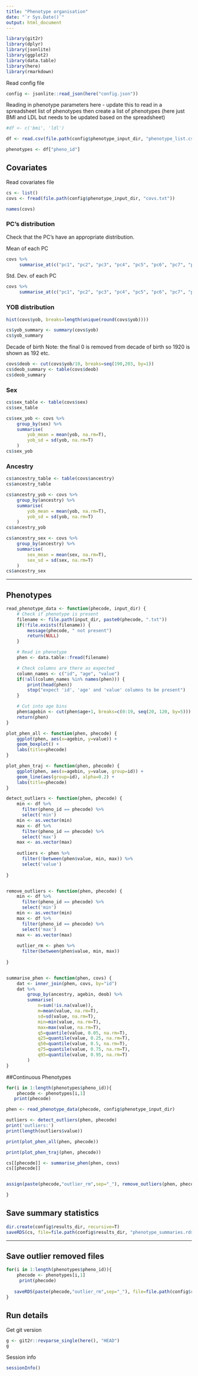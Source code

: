 ```yaml
---
title: "Phenotype organisation"
date: "`r Sys.Date()`"
output: html_document
---
```


```r
library(git2r)
library(dplyr)
library(jsonlite)
library(ggplot2)
library(data.table)
library(here)
library(rmarkdown)


```

Read config file

```r
config <- jsonlite::read_json(here("config.json"))
```

Reading in phenotype parameters here
 - update this to read in a spreadsheet list of phenotypes
 then create a list of phenotypes (here just BMI and LDL but needs to be updated based on the spreadsheet)

```r
#df <- c('bmi', 'ldl')

df <- read.csv(file.path(config$phenotype_input_dir, "phenotype_list.csv"))
```


```r
phenotypes <- df["pheno_id"]
```


## Covariates

Read covariates file


```r
cs <- list()
covs <- fread(file.path(config$phenotype_input_dir, "covs.txt"))

names(covs)
```

### PC's distribution

Check that the PC's have an appropriate distribution. 

Mean of each PC
```r
covs %>%  
     summarise_at(c("pc1", "pc2", "pc3", "pc4", "pc5", "pc6", "pc7", "pc8", "pc9", "pc10"), mean)
```

Std. Dev. of each PC
```r
covs %>%  
     summarise_at(c("pc1", "pc2", "pc3", "pc4", "pc5", "pc6", "pc7", "pc8", "pc9", "pc10"), sd)
```


### YOB distribution


```r
hist(covs$yob, breaks=length(unique(round(covs$yob))))
```

```r
cs$yob_summary <- summary(covs$yob)
cs$yob_summary
```

Decade of birth
Note: the final 0 is removed from decade of birth so 1920 is shown as 192 etc. 

```r
covs$deob <- cut(covs$yob/10, breaks=seq(190,203, by=1))
cs$deob_summary <- table(covs$deob)
cs$deob_summary
```


### Sex

```r
cs$sex_table <- table(covs$sex)
cs$sex_table
```


```r
cs$sex_yob <- covs %>% 
    group_by(sex) %>% 
    summarise(
        yob_mean = mean(yob, na.rm=T), 
        yob_sd = sd(yob, na.rm=T)
    )
cs$sex_yob
```

### Ancestry

```r
cs$ancestry_table <- table(covs$ancestry)
cs$ancestry_table
```

```r
cs$ancestry_yob <- covs %>% 
    group_by(ancestry) %>% 
    summarise(
        yob_mean = mean(yob, na.rm=T), 
        yob_sd = sd(yob, na.rm=T)
    )
cs$ancestry_yob
```

```r
cs$ancestry_sex <- covs %>% 
    group_by(ancestry) %>% 
    summarise(
        sex_mean = mean(sex, na.rm=T), 
        sex_sd = sd(sex, na.rm=T)
    )
cs$ancestry_sex
```

---

## Phenotypes

```r
read_phenotype_data <- function(phecode, input_dir) {
    # Check if phenotype is present
    filename <- file.path(input_dir, paste0(phecode, ".txt"))
    if(!file.exists(filename)) {
        message(phecode, " not present")
        return(NULL)
    }

    # Read in phenotype
    phen <- data.table::fread(filename)

    # Check columns are there as expected
    column_names <- c("id", "age", "value")
    if(!all(column_names %in% names(phen))) {
        print(head(phen))
        stop("expect 'id', 'age' and 'value' columns to be present")
    }

    # Cut into age bins
    phen$agebin <- cut(phen$age+1, breaks=c(0:19, seq(20, 120, by=5)))
    return(phen)
}

plot_phen_all <- function(phen, phecode) {
    ggplot(phen, aes(x=agebin, y=value)) +
    geom_boxplot() +
    labs(title=phecode)
}

plot_phen_traj <- function(phen, phecode) {
    ggplot(phen, aes(x=agebin, y=value, group=id)) +
    geom_line(aes(group=id), alpha=0.2) +
    labs(title=phecode)
}

detect_outliers <- function(phen, phecode) {
    min <- df %>% 
      filter(pheno_id == phecode) %>%
      select('min')
    min <- as.vector(min)
    max <- df %>%
      filter(pheno_id == phecode) %>%
      select('max')
    max <- as.vector(max)
    
    outliers <- phen %>% 
      filter(!between(phen$value, min, max)) %>% 
      select('value')
    
}


remove_outliers <- function(phen, phecode) {
    min <- df %>% 
      filter(pheno_id == phecode) %>%
      select('min')
    min <- as.vector(min)
    max <- df %>%
      filter(pheno_id == phecode) %>%
      select('max')
    max <- as.vector(max)
    
    outlier_rm <- phen %>% 
      filter(between(phen$value, min, max)) 
    
}


summarise_phen <- function(phen, covs) {
    dat <- inner_join(phen, covs, by="id")
    dat %>% 
        group_by(ancestry, agebin, deob) %>%
        summarise(
            n=sum(!is.na(value)), 
            m=mean(value, na.rm=T),
            sd=sd(value, na.rm=T),
            min=min(value, na.rm=T),
            max=max(value, na.rm=T),
            q5=quantile(value, 0.05, na.rm=T),
            q25=quantile(value, 0.25, na.rm=T),
            q50=quantile(value, 0.5, na.rm=T),
            q75=quantile(value, 0.75, na.rm=T),
            q95=quantile(value, 0.95, na.rm=T)
        )
}
```


##Continuous Phenotypes

```r
for(i in 1:length(phenotypes$pheno_id)){
    phecode <- phenotypes[i,1]
   print(phecode)

phen <- read_phenotype_data(phecode, config$phenotype_input_dir)

outliers <- detect_outliers(phen, phecode)
print('outliers:')
print(length(outliers$value))

print(plot_phen_all(phen, phecode))

print(plot_phen_traj(phen, phecode))

cs[[phecode]] <- summarise_phen(phen, covs)
cs[[phecode]]


assign(paste(phecode,"outlier_rm",sep="_"), remove_outliers(phen, phecode))

}
```


## Save summary statistics

```r
dir.create(config$results_dir, recursive=T)
saveRDS(cs, file=file.path(config$results_dir, "phenotype_summaries.rds"))
```
---

## Save outlier removed files
```r
for(i in 1:length(phenotypes$pheno_id)){
    phecode <- phenotypes[i,1]
     print(phecode)
     
   saveRDS(paste(phecode,"outlier_rm",sep="_"), file=file.path(config$results_dir, paste(phecode,"outlier_rm.rds",sep="_")))
}

```
## Run details

Get git version

```r
g <- git2r::revparse_single(here(), "HEAD")
g
```

Session info

```r
sessionInfo()
```